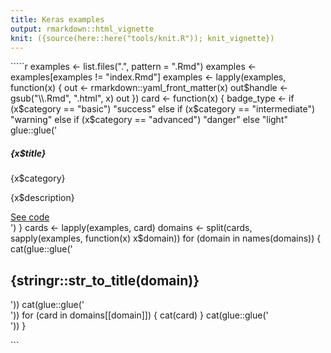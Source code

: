 ```yaml
---
title: Keras examples
output: rmarkdown::html_vignette
knit: ({source(here::here("tools/knit.R")); knit_vignette})
---
```


<div class="container">
```{=html}
`````r
examples <- list.files(".", pattern = ".Rmd")
examples <- examples[examples != "index.Rmd"]
examples <- lapply(examples, function(x) {
  out <- rmarkdown::yaml_front_matter(x)
  out$handle <- gsub("\\.Rmd", ".html", x)
  out
})

card <- function(x) {
  
  badge_type <- 
    if (x$category == "basic") 
      "success" 
    else if (x$category == "intermediate")
      "warning"
    else if (x$category == "advanced")
      "danger"
    else
      "light"
  
  glue::glue('
<div class="col">
<div class="card h-100">
<h5 class="card-header bg-transparent">{x$title}</h5>
<div class="card-body d-flex flex-column">
<span class="badge rounded-pill bg-{badge_type} mb-1" style="align-self: flex-start">{x$category}</span>
<p class="card-text">{x$description}</p>
<a href="{x$handle}" class="btn btn-primary mt-auto">See code</a>
</div>
</div>
</div>
')
}

cards <- lapply(examples, card)
domains <- split(cards, sapply(examples, function(x) x$domain))

for (domain in names(domains)) {
  cat(glue::glue('<h2 class="mt-2">{stringr::str_to_title(domain)}</h2>'))
  cat(glue::glue('<div class="row row-cols-1 row-cols-md-2 g-4">'))
  for (card in domains[[domain]]) {
    cat(card)
  }
  cat(glue::glue('</div>'))
}
`````
```
</div>

